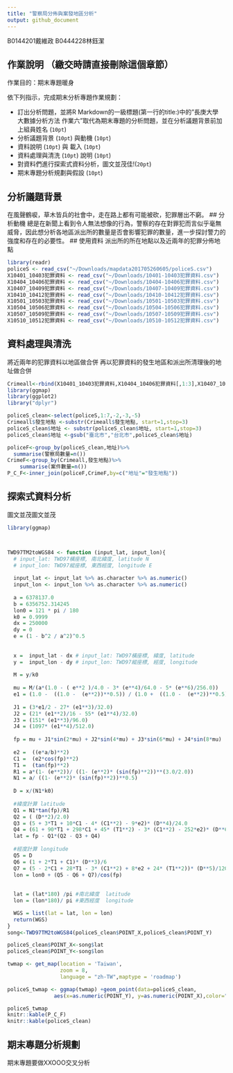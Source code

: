 ```yaml
---
title: "警察局分佈與案發地區分析"
output: github_document
---
```

B0144201戴維政
B0444228林鈺潔

## 作業說明 （繳交時請直接刪除這個章節）

作業目的：期末專題暖身

依下列指示，完成期末分析專題作業規劃：

- 訂出分析問題，並將R Markdown的一級標題(第一行的title:)中的"長庚大學 大數據分析方法 作業六"取代為期末專題的分析問題，並在分析議題背景前加上組員姓名 (`10pt`)
- 分析議題背景 (`10pt`) 與動機 (`10pt`)
- 資料說明 (`10pt`) 與 載入 (`10pt`)
- 資料處理與清洗 (`10pt`) 說明 (`10pt`)
- 對資料們進行探索式資料分析，圖文並茂佳!(`20pt`)
- 期末專題分析規劃與假設 (`10pt`)

## 分析議題背景
在風聲鶴唳，草木皆兵的社會中，走在路上都有可能被砍，犯罪層出不窮。
## 分析動機
總是在新聞上看到令人無法想像的行為，警察的存在對罪犯而言似乎毫無威脅，因此想分析各地區派出所的數量是否會影響犯罪的數量，進一步探討警力的強度和存在的必要性。
## 使用資料
派出所的所在地點以及近兩年的犯罪分佈地點

```r
library(readr)
policeS <- read_csv("~/Downloads/mapdata201705260605/policeS.csv")
X10401_10403犯罪資料 <- read_csv("~/Downloads/10401-10403犯罪資料.csv") 
X10404_10406犯罪資料 <- read_csv("~/Downloads/10404-10406犯罪資料.csv") 
X10407_10409犯罪資料 <- read_csv("~/Downloads/10407-10409犯罪資料.csv") 
X10410_10412犯罪資料 <- read_csv("~/Downloads/10410-10412犯罪資料.csv") 
X10501_10503犯罪資料 <- read_csv("~/Downloads/10501-10503犯罪資料.csv")
X10504_10506犯罪資料 <- read_csv("~/Downloads/10504-10506犯罪資料.csv")
X10507_10509犯罪資料 <- read_csv("~/Downloads/10507-10509犯罪資料.csv")
X10510_10512犯罪資料 <- read_csv("~/Downloads/10510-10512犯罪資料.csv")


```

## 資料處理與清洗
將近兩年的犯罪資料以地區做合併
再以犯罪資料的發生地區和派出所清理後的地址做合併
```r
Crimeall<-rbind(X10401_10403犯罪資料,X10404_10406犯罪資料[,1:3],X10407_10409犯罪資料[,1:3],X10410_10412犯罪資料[,1:3],X10501_10503犯罪資料[,1:3],X10504_10506犯罪資料[,1:3],X10507_10509犯罪資料[,1:3],X10510_10512犯罪資料[,1:3])
library(ggmap)
library(ggplot2)
library("dplyr")

policeS_clean<-select(policeS,1:7,-2,-3,-5)
Crimeall$發生地點 <-substr(Crimeall$發生地點, start=1,stop=3)
policeS_clean$地址 <- substr(policeS_clean$地址, start=1,stop=3)
policeS_clean$地址 <-gsub("臺北市","台北市",policeS_clean$地址)

policeF<-group_by(policeS_clean,地址)%>%
  summarise(警察局數量=n())
CrimeF<-group_by(Crimeall,發生地點)%>%
    summarise(案件數量=n())
P_C_F<-inner_join(policeF,CrimeF,by=c("地址"="發生地點"))


```

## 探索式資料分析
圖文並茂圖文並茂
```r
library(ggmap)



TWD97TM2toWGS84 <- function (input_lat, input_lon){  
  # input_lat: TWD97橫座標, 南北緯度, latitude N
  # input_lon: TWD97縱座標, 東西經度, longitude E
  
  input_lat <- input_lat %>% as.character %>% as.numeric()
  input_lon <- input_lon %>% as.character %>% as.numeric()
  
  a = 6378137.0
  b = 6356752.314245
  lon0 = 121 * pi / 180
  k0 = 0.9999
  dx = 250000
  dy = 0
  e = (1 - b^2 / a^2)^0.5
  
  
  x =  input_lat - dx # input_lat: TWD97橫座標, 緯度, latitude
  y =  input_lon - dy # input_lon: TWD97縱座標, 經度, longitude
  
  M = y/k0
  
  mu = M/(a*(1.0 - ( e**2 )/4.0 - 3* (e**4)/64.0 - 5* (e**6)/256.0))
  e1 = (1.0 -  ((1.0 -  (e**2))**0.5)) / (1.0 +  ((1.0 -  (e**2))**0.5))
  
  J1 = (3*e1/2 - 27* (e1**3)/32.0)
  J2 = (21* (e1**2)/16 - 55* (e1**4)/32.0)
  J3 = (151* (e1**3)/96.0)
  J4 = (1097* (e1**4)/512.0)
  
  fp = mu + J1*sin(2*mu) + J2*sin(4*mu) + J3*sin(6*mu) + J4*sin(8*mu)
  
  e2 =  ((e*a/b)**2)
  C1 =  (e2*cos(fp)**2)
  T1 =  (tan(fp)**2)
  R1 = a*(1- (e**2))/ ((1- (e**2)* (sin(fp)**2))**(3.0/2.0))
  N1 = a/ ((1- (e**2)* (sin(fp)**2))**0.5)
  
  D = x/(N1*k0)
  
  #緯度計算 latitude
  Q1 = N1*tan(fp)/R1
  Q2 = ( (D**2)/2.0)
  Q3 = (5 + 3*T1 + 10*C1 - 4* (C1**2) - 9*e2)* (D**4)/24.0
  Q4 = (61 + 90*T1 + 298*C1 + 45* (T1**2) - 3* (C1**2) - 252*e2)* (D**6)/720.0
  lat = fp - Q1*(Q2 - Q3 + Q4)
  
  #經度計算 longitude
  Q5 = D
  Q6 = (1 + 2*T1 + C1)* (D**3)/6
  Q7 = (5 - 2*C1 + 28*T1 - 3* (C1**2) + 8*e2 + 24* (T1**2))* (D**5)/120.0
  lon = lon0 + (Q5 - Q6 + Q7)/cos(fp)
  
  
  lat = (lat*180) /pi #南北緯度  latitude 
  lon = (lon*180)/ pi #東西經度  longitude

  WGS = list(lat = lat, lon = lon)
  return(WGS)
}
song<-TWD97TM2toWGS84(policeS_clean$POINT_X,policeS_clean$POINT_Y)

policeS_clean$POINT_X<-song$lat
policeS_clean$POINT_Y<-song$lon

twmap <- get_map(location = 'Taiwan', 
                 zoom = 8,
                 language = "zh-TW",maptype = 'roadmap')

policeS_twmap <- ggmap(twmap) +geom_point(data=policeS_clean, 
               aes(x=as.numeric(POINT_Y), y=as.numeric(POINT_X),color="red",size=0.5))+ guides(size=FALSE)

policeS_twmap
knitr::kable(P_C_F)
knitr::kable(policeS_clean)
```

## 期末專題分析規劃
期末專題要做XXOOO交叉分析
